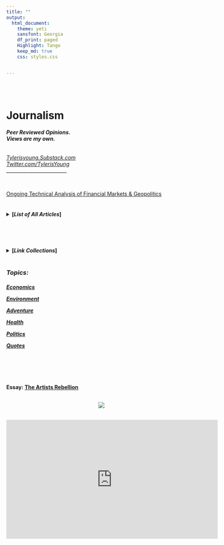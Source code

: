 ```yaml
---
title: ""
output:
  html_document:
    theme: yeti
    sansfont: Georgia
    df_print: paged
    Highlight: Tango
    keep_md: true
    css: styles.css


---
```


<br>
<br>

<h1>**Journalism**</h1> 
<h6>
***Peer Reviewed Opinions.***  
***Views are my own.***
</h6>

*[Tylerisyoung.Substack.com](https://tylerisyoung.substack.com/?target=_blank)   
[Twitter.com/TylerisYoung](https://twitter.com/Tylerisyoung/?tagets=_blank)*  
 _________________________
 
 <br>
 
[Ongoing Technical Analysis of Financial Markets & Geopolitics](./ongoingta.html)    
 <br>
 
 <h4>
 <details><summary>[***List of All Articles***]</summary>
[ ](./n/a.html) 

Article: [Gendered and Racialized Buzzwords](./GenderedandRacializedBuzzwords.html)  

Article: [Modern Monetary Theory - Slow at first, then all at once.](./mmt.html)   

Article: [Politics, Critical Theory, and our loss of Sensemaking in 2020](./politicsandcriticaltheory.html)    

Article: [From Canada to Coos Bay, The Politics of a Pipeline](./Fromcanadatocoosbay.html) 

Article: [Distributed Idea Suppression Complex](./distributedideasuppressioncomplex.html)  

Article: [Mainstream Monitoring and Manipulation](./mainstreammonitoringandmanipulation.html)  

<br>

Story: [The REI Campaign](./thereicampaign.html)    

Story: [Cycling from Oregon to Mexico](https://www.lightheartedhumans.com/storytelling/2019/6/9/entry-003-cycling-from-oregon-to-mexico)

Story: [A Year in Ecuador](./journalism/adventure/ayearinecuador.html)

Story: [Rafting the Deschutes](https://www.lightheartedhumans.com/storytelling/2019/6/19/entry-005-rafting-the-deschutes-tyler-young)  


<br>

Collection: [Sauna Information](./Sauna.html) 



<!---

[*Silver*](./bitcoi.html) (Coming Soon) 

[*Uranium*](./bitcoi.html) (Coming Soon) 

[*NYSE Picks*](./bitcoi.html) (Coming Soon) 

[*Emerging Markets*](./bitcoi.html) (Coming Soon) 

[*Sharpe Ratio*](./bitcoi.html) (Coming Soon) 

[*Portfolio Construction*](./bitcoi.html) (Coming Soon) 

--->

</details>
</details>
<br> 
<h3>

<br>
 <h4>
 <details><summary>[***Link Collections***]</summary>
[ ](./n/a.html)   
Link Collections: [All Collections](./Linkcollections.html)  
</details>
</details>
<br> 
<h3>

***Topics:***  
 </h3>
 <h4>
[***Economics***](./economics.html)
  
[***Environment***](./Environment.html)  
  
[***Adventure***](./Adventure.html)  
  
[***Health***](./Health.html)  
  
[***Politics***](./Politics.html)  

[***Quotes***](./Quotes.html)

<br>


<br>


<br>
 Essay: [The Artists Rebellion](./docs/Theartistsrebellion.html)   
<center>
 <br>
 ![](images/THE ARTISTS REBELLION.png)
 
 <br>
 <iframe width="560" height="315" src="https://www.youtube.com/embed/3Yp1ob_T7_k" title="YouTube video player" frameborder="0" allow="accelerometer; autoplay; clipboard-write; encrypted-media; gyroscope; picture-in-picture" allowfullscreen></iframe>


